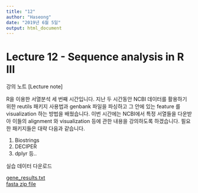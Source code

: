 ```yaml
---
title: "12"
author: "Haseong"
date: "2019년 6월 5일"
output: html_document
---
```


# Lecture 12 - Sequence analysis in R III

강의 노트 
[Lecture note]

R을 이용한 서열분석 세 번째 시간입니다. 지난 두 시간동안 NCBI 데이터를 활용하기 위한 reutils 패키지 사용법과  genbank 파일을 파싱하고 그 안에 있는  feature 를 visualization 하는 방법을 배웠습니다. 이번 시간에는 NCBI에서 특정 서열들을 다운받아 이들의 alignment 와 visualization 등에 관한 내용을 강의하도록 하겠습니다. 필요한 패키지들은 대략 다음과 같습니다. 

1. Biostrings
2. DECIPER
3. dplyr 
등..

실습 데이터 다운로드  

[gene_results.txt](https://github.com/greendaygh/2019-R-programming/blob/master/gene_result.txt)  
[fasta zip file](https://github.com/greendaygh/2019-R-programming/blob/master/sequences.zip)  




